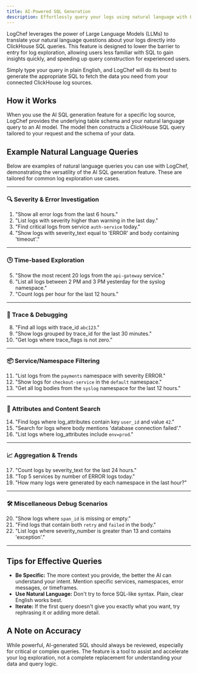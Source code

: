 ```yaml
---
title: AI-Powered SQL Generation
description: Effortlessly query your logs using natural language with LogChef's AI capabilities.
---
```


LogChef leverages the power of Large Language Models (LLMs) to translate your natural language questions about your logs directly into ClickHouse SQL queries. This feature is designed to lower the barrier to entry for log exploration, allowing users less familiar with SQL to gain insights quickly, and speeding up query construction for experienced users.

Simply type your query in plain English, and LogChef will do its best to generate the appropriate SQL to fetch the data you need from your connected ClickHouse log sources.

## How it Works

When you use the AI SQL generation feature for a specific log source, LogChef provides the underlying table schema and your natural language query to an AI model. The model then constructs a ClickHouse SQL query tailored to your request and the schema of your data.

## Example Natural Language Queries

Below are examples of natural language queries you can use with LogChef, demonstrating the versatility of the AI SQL generation feature. These are tailored for common log exploration use cases.

---

### 🔍 Severity & Error Investigation

1.  "Show all error logs from the last 6 hours."
2.  "List logs with severity higher than warning in the last day."
3.  "Find critical logs from service `auth-service` today."
4.  "Show logs with severity_text equal to 'ERROR' and body containing 'timeout'."

---

### 🕒 Time-based Exploration

5.  "Show the most recent 20 logs from the `api-gateway` service."
6.  "List all logs between 2 PM and 3 PM yesterday for the syslog namespace."
7.  "Count logs per hour for the last 12 hours."

---

### 🧩 Trace & Debugging

8.  "Find all logs with trace_id `abc123`."
9.  "Show logs grouped by trace_id for the last 30 minutes."
10. "Get logs where trace_flags is not zero."

---

### 📦 Service/Namespace Filtering

11. "List logs from the `payments` namespace with severity ERROR."
12. "Show logs for `checkout-service` in the `default` namespace."
13. "Get all log bodies from the `syslog` namespace for the last 12 hours."

---

### 🧠 Attributes and Content Search

14. "Find logs where log_attributes contain key `user_id` and value `42`."
15. "Search for logs where body mentions 'database connection failed'."
16. "List logs where log_attributes include `env=prod`."

---

### 📈 Aggregation & Trends

17. "Count logs by severity_text for the last 24 hours."
18. "Top 5 services by number of ERROR logs today."
19. "How many logs were generated by each namespace in the last hour?"

---

### 🛠️ Miscellaneous Debug Scenarios

20. "Show logs where `span_id` is missing or empty."
21. "Find logs that contain both `retry` and `failed` in the body."
22. "List logs where severity_number is greater than 13 and contains 'exception'."

---

## Tips for Effective Queries

- **Be Specific:** The more context you provide, the better the AI can understand your intent. Mention specific services, namespaces, error messages, or timeframes.
- **Use Natural Language:** Don't try to force SQL-like syntax. Plain, clear English works best.
- **Iterate:** If the first query doesn't give you exactly what you want, try rephrasing it or adding more detail.

## A Note on Accuracy

While powerful, AI-generated SQL should always be reviewed, especially for critical or complex queries. The feature is a tool to assist and accelerate your log exploration, not a complete replacement for understanding your data and query logic.
